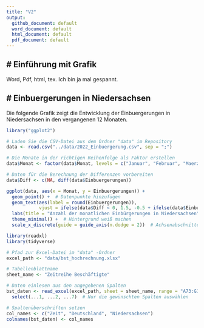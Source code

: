 ```yaml
---
title: "V2"
output: 
  github_document: default
  word_document: default
  html_document: default
  pdf_document: default
---
```


# Einführung mit Grafik
---

Word, Pdf, html, tex. Ich bin ja mal gespannt.



# Einbuergerungen in Niedersachsen
---

Die folgende Grafik zeigt die Entwicklung der Einbuergerungen in Niedersachsen in den vergangenen 12 Monaten.

```r
library("ggplot2")

# Laden Sie die CSV-Datei aus dem Ordner "data" im Repository
data <- read.csv("../data/2022_Einbuergerung.csv", sep = ";")

# Die Monate in der richtigen Reihenfolge als Faktor erstellen
data$Monat <- factor(data$Monat, levels = c("Januar", "Februar", "Maerz", "April", "Mai", "Juni", "Juli", "August", "September", "Oktober", "November", "Dezember"))

# Daten für die Berechnung der Differenzen vorbereiten
data$Diff <- c(NA, diff(data$Einbuergerungen))

ggplot(data, aes(x = Monat, y = Einbuergerungen)) +
  geom_point() +  # Datenpunkte hinzufügen
  geom_text(aes(label = round(Einbuergerungen)), 
            vjust = ifelse(data$Diff < 0, 1.5, -0.5 + ifelse(data$Einbuergerungen < 500, 0.4, ifelse(data$Monat == "Januar", 2.2, 0)))) +
  labs(title = "Anzahl der monatlichen Einbürgerungen in Niedersachsen", x = "Monat", y = "Einbuergerungen") +
  theme_minimal() +  # Hintergrund weiß machen
  scale_x_discrete(guide = guide_axis(n.dodge = 2))  # Achsenabschnitte breiter machen


```
```r

library(readxl)
library(tidyverse)

# Pfad zur Excel-Datei im "data" -Ordner
excel_path <- "data/bst_hochrechnung.xlsx"

# Tabellenblattname
sheet_name <- "Zeitreihe Beschäftigte"

# Daten einlesen aus den angegebenen Spalten
bst_daten <- read_excel(excel_path, sheet = sheet_name, range = "A73:G173", col_names = FALSE) %>%
  select(...1, ...2, ...7)  # Nur die gewünschten Spalten auswählen

# Spaltenüberschriften setzen
col_names <- c("Zeit", "Deutschland", "Niedersachsen")
colnames(bst_daten) <- col_names
```
